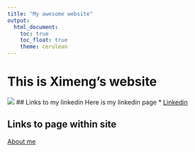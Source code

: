 ```yaml
---
title: "My awesome website"
output: 
  html_document:
    toc: true
    toc_float: true
    theme: cerulean
---
```


# This is Ximeng's website

![](https://media.giphy.com/media/drXGoW1iudhKw/giphy.gif)
## Links to my linkedin
Here is my linkedin page
* [Linkedin](https://www.linkedin.com/in/ximeng-zhao-761234142/)

## Links to page within site
[About me](about.html)